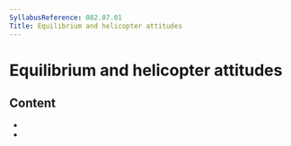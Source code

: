 ```yaml
---
SyllabusReference: 082.07.01
Title: Equilibrium and helicopter attitudes
---
```


# Equilibrium and helicopter attitudes

## Content

- <Link href="082.07.01.01" />
- <Link href="082.07.01.02" />